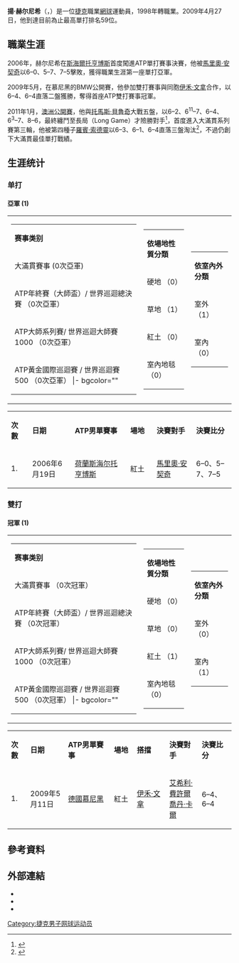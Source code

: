{{Infobox 网球
|姓名=Jan Hernych
|照片=Jan-hernych-2009.png
|国籍={{CZE}}
|生年=1979年
|生日=7月7日
|出生地=[[捷克斯洛伐克|捷克斯洛伐克]][[布拉格|布拉格]]
|居住地={{CZE}}[[布拉格|布拉格]]
|身高=190
|体重=83
|持拍手=右
|反拍=雙手
|转职业年=1998年
|球拍=
|球衣=
|球鞋=
|单打最高排名=59（2009年4月27日）
|双打最高排名=70（2006年6月12日）
|现单打排名=
|现双打排名=
|单打冠军头衔=0
|双打冠军头衔=1
|职业战绩=
|奖金=1,726,283[[美元|美元]]
|澳网最好成绩=第三輪（2011）
|法网最好成绩=第二輪（2005）
|温网最好成绩=第二輪（2005、2007）
|美网最好成绩=單第二輪（2006、2009）
|澳網雙打最好成績=八強（2006）
|法網雙打最好成績=第二輪（2006、2009）
|溫網雙打最好成績=第二輪（2005、2006）
|美網雙打最好成績=第三輪（2005）
|大满贯个数=
|奥运会最好成绩=
}}

'''揚·赫尔尼希'''（{{lang-cs|'''Jan Hernych'''}}，{{bd|1979年|7月7日}}）是一位[[捷克|捷克]]職業[[網球|網球]]運動員，1998年轉職業。2009年4月27日，他到達目前為止最高單打排名59位。

== 職業生涯 ==
2006年，赫尔尼希在[[斯海爾托亨博斯|斯海爾托亨博斯]]首度闖進ATP單打賽事決賽，他被[[馬里奧·安契奇|馬里奧·安契奇]]以6–0、5–7、7–5擊敗，獲得職業生涯第一座單打亞軍。

2009年5月，在慕尼黑的BMW公開賽，他參加雙打賽事與同胞[[伊禾·文拿|伊禾·文拿]]合作，以6–4、6–4直落二盤獲勝，奪得首座ATP雙打賽事冠軍。

2011年1月，[[2011年澳洲網球公開賽|澳洲公開賽]]，他與[[托馬斯·貝魯奇|托馬斯·貝魯奇]]大戰五盤，以6–2、6<sup>11</sup>–7、6–4、6<sup>3</sup>–7、8–6，最終纏鬥至長局（Long Game）才險勝對手<ref>{{cite web |language=en |url=http://www.atpworldtour.com/News/Tennis/2011/01/3/Australian-Open-Thursday-Soderling-Ferrer-Make-Smooth-Progress.aspx |title=Murray Continues Smooth Progress; Soderling Breaks New Ground |author=ATP官方網站 |accessdate=2011-02-07 |archive-date=2012-03-23 |archive-url=https://web.archive.org/web/20120323055512/http://www.atpworldtour.com/News/Tennis/2011/01/3/Australian-Open-Thursday-Soderling-Ferrer-Make-Smooth-Progress.aspx |dead-url=no }}</ref>，首度進入大滿貫系列賽第三輪，他被第四種子[[羅賓·索德靈|羅賓·索德靈]]以6–3、6–1、6–4直落三盤淘汰<ref>{{cite web|language=en|url=http://www.atpworldtour.com/News/Tennis/2011/01/3/Australian-Open-Saturday-Soderlings-Sharp.aspx|title=Soderling Sharp In Melbourne; Tsonga, Youzhny Upset|author=ATP官方網站|accessdate=2011-02-07|archive-date=2013-07-23|archive-url=https://www.webcitation.org/6IKKZXhr1?url=http://www.atpworldtour.com/News/Tennis/2011/01/3/Australian-Open-Saturday-Soderlings-Sharp.aspx|dead-url=no}}</ref>，不過仍創下大滿貫最佳單打戰績。

== 生涯统计 ==
=== 单打 ===
==== 亞軍 (1) ====
{|
| valign=top align=left |
{| class="wikitable" style="font-family:Arial" 
|- bgcolor="#eeeeee"
|'''赛事类别'''
|- bgcolor="#e5d1cb"
| 大滿貫賽事 (0次亞軍)
|- bgcolor="ffffcc"
| ATP年終賽（大師盃）/ 世界巡迴總決賽 （0次亞軍）
|- bgcolor="#dfe2e9"
| ATP大師系列賽/ 世界巡迴大師賽 1000 （0次亞軍）
|- bgcolor="#d0f0c0"
| ATP黃金國際巡迴賽 / 世界巡迴賽 500 （0次亞軍）
|- bgcolor=""
| ATP國際巡迴賽 / 世界巡迴賽 250 （1次亞軍）
|}
| valign=top align=left |
{| class="wikitable" style="font-family:Arial"
|- bgcolor="#eeeeee"
|'''依場地性質分類'''
|-
| 硬地 （0）
|-
| 草地 （1）
|-
| 紅土 （0）
|-
| 室內地毯 （0）
|}
| valign=top  align=left |
{| class="wikitable" style="font-family:Arial"
|- bgcolor="#eeeeee"
|'''依室內外分類'''
|-
| 室外 （1）
|-
| 室內 （0）
|}
|}
{| class="wikitable"
|-
|width=50|'''次數'''
|width=125|'''日期'''
|width=200|'''ATP男單賽事'''
|width=75|'''場地'''
|width=140|'''決賽對手'''
|width=125|'''決賽比分'''
|- 
| 1.
| 2006年6月19日
| [[荷蘭|荷蘭]][[奧迪納公開賽|斯海尔托亨博斯]]
| 紅土
| {{flagicon|CRO}} [[馬里奧·安契奇|馬里奧·安契奇]]
| 6–0、5–7、7–5
|}

=== 雙打 ===
==== 冠軍 (1) ====
{|
| valign=top align=left |
{| class="wikitable" style="font-family:Arial" 
|- bgcolor="#eeeeee"
|'''赛事类别'''
|- bgcolor="#e5d1cb"
| 大滿貫賽事 （0次冠軍）
|- bgcolor="ffffcc"
| ATP年終賽（大師盃）/ 世界巡迴總決賽 （0次冠軍）
|- bgcolor="#dfe2e9"
| ATP大師系列賽/ 世界巡迴大師賽 1000 （0次冠軍）
|- bgcolor="#d0f0c0"
| ATP黃金國際巡迴賽 / 世界巡迴賽 500 （0次冠軍）
|- bgcolor=""
| ATP國際巡迴賽 / 世界巡迴賽 250 （1次冠軍）
|}
| valign=top align=left |
{| class="wikitable" style="font-family:Arial"
|- bgcolor="#eeeeee"
|'''依場地性質分類'''
|-
| 硬地 （0）
|-
| 草地 （0）
|-
| 紅土 （1）
|-
| 室內地毯 （0）
|}
| valign=top  align=left |
{| class="wikitable" style="font-family:Arial"
|- bgcolor="#eeeeee"
|'''依室內外分類'''
|-
| 室外 （0）
|-
| 室內 （1）
|}
|}
{| class="wikitable"
|-
|width=50|'''次數'''
|width=125|'''日期'''
|width=200|'''ATP男單賽事'''
|width=75|'''場地'''
|width=140|'''搭擋'''
|width=140|'''決賽對手'''
|width=125|'''決賽比分'''
|-
| 1.
| 2009年5月11日
| {{flagicon|GER}} [[德國|德國]][[BMW公開賽|慕尼黑]]
| 紅土
| {{flagicon|CZE}} [[伊禾·文拿|伊禾·文拿]]
| {{flagicon|AUS}} [[艾希利·費許爾|艾希利·費許爾]]<br />{{flagicon|AUS}} [[喬丹·卡爾|喬丹·卡爾]]
| 6–4、6–4
|}

== 參考資料 ==
{{reflist|2}}

== 外部連結 ==
* {{ATP|id=H442}}
* {{ITF Profile|id=10021023}}
* {{DavisCupplayerlink|id=10021023}}

{{Authority control}}
{{DEFAULTSORT:Gimeno-Traver, Daniel}}
[[Category:捷克男子网球运动员|Category:捷克男子网球运动员]]